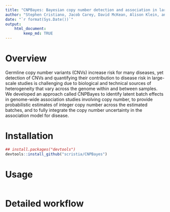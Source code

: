 ```yaml
---
title: "CNPBayes: Bayesian copy number detection and association in large-scale studies"
author: "Stephen Cristiano, Jacob Carey, David McKean, Alison Klein, and Rob Scharpf"
date: "`r format(Sys.Date())`"
output:
	html_document:
		keep_md: TRUE
---
```


# Overview

Germline copy number variants (CNVs) increase risk for many diseases, yet detection of CNVs and quantifying their contribution to disease risk in large-scale studies is challenging due to biological and technical sources of heterogeneity that vary across the genome within and between samples. We developed an approach called CNPBayes to identify latent batch effects in genome-wide association studies involving copy number, to provide probabilistic estimates of integer copy number across the estimated batches, and to fully integrate the copy number uncertainty in the association model for disease. 

# Installation

```r
## install.packages("devtools")
devtools::install_github("scristia/CNPBayes")
```

# Usage

```r


```

# Detailed workflow


